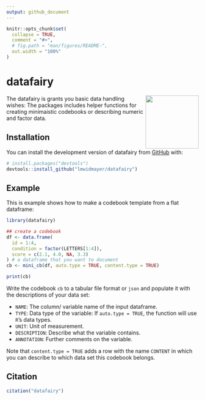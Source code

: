 ```yaml
---
output: github_document
---
```


<!-- README.md is generated from README.Rmd. Please edit that file -->

```r
knitr::opts_chunk$set(
  collapse = TRUE,
  comment = "#>",
  # fig.path = "man/figures/README-",
  out.width = "100%"
)
```

# datafairy

<!-- badges: start -->
<!-- badges: end -->

<img src="man/figures/logo.svg" align="right" height="139" />

The datafairy is grants you basic data handling wishes: The packages includes helper functions for creating minimaistic codebooks or describing numeric and factor data.  


## Installation

You can install the development version of datafairy from [GitHub](https://github.com/) with:

``` r
# install.packages("devtools")
devtools::install_github("lmwidmayer/datafairy")
```

## Example

This is example shows how to make a codebook template from a flat dataframe:

```r
library(datafairy)

## create a codebook
df <- data.frame(
  id = 1:4,
  condition = factor(LETTERS[1:4]),
  score = c(2.1, 4.0, NA, 3.3)
) # a dataframe that you want to document
cb <- mini_cb(df, auto.type = TRUE, content.type = TRUE)

print(cb)
```

Write the codebook `cb` to a tabular file format or `json` and populate it with the descriptions of your data set:

- `NAME`: The column/ variable name of the input dataframe.
- `TYPE`: Data type of the variable: If `auto.type = TRUE`, the function will use `R`'s data types.
- `UNIT`: Unit of measurement.
- `DESCRIPTION`: Describe what the variable contains.
- `ANNOTATION`: Further comments on the variable.

Note that `content.type = TRUE` adds a row with the name `CONTENT` in which you can describe to which data set this codebook belongs.  

<!-- devtools::build_readme() -->

## Citation

```r
citation("datafairy")
```
